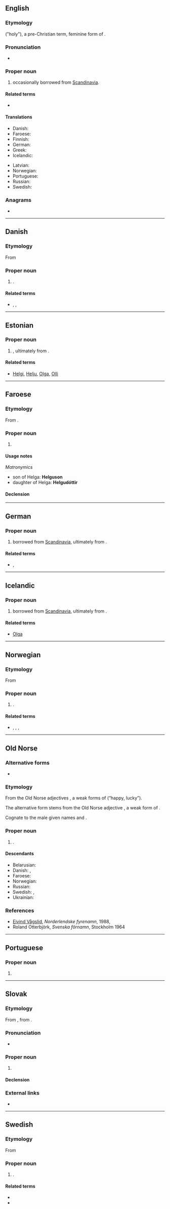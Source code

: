 {{also|helga}}
==English==
{{wikipedia|lang=en}}

===Etymology===
{{etyl|non|en}} {{m|non|Helga}} ("holy"), a pre-Christian term, feminine form of {{m|non|Helgi}}.

===Pronunciation===
* {{IPA|/ˈhɛlɡə/|lang=en}}

===Proper noun===
{{en-proper noun}}

# {{given name|female|from=Germanic languages}} occasionally borrowed from [[Scandinavia]].

====Related terms====
* {{l|en|Olga}}

====Translations====
{{trans-top|female given name}}
* Danish: {{t|da|Helga}}
* Faroese: {{t|fo|Helga|f}}
* Finnish: {{t+|fi|Helka}}
* German: {{t+|de|Helga}}
* Greek: {{t+|el|Όλγα|f}}
* Icelandic: {{t+|is|Helga|f}}
{{trans-mid}}
* Latvian: {{t|lv|Elga|f}}
* Norwegian: {{t+|no|Helga}}
* Portuguese: {{t|pt|Helga|f}}
* Russian: {{t+|ru|О́льга|f}}
* Swedish: {{t+|sv|Helga}}
{{trans-bottom}}

===Anagrams===
* {{anagrams|en|Hagle}}

----

==Danish==

===Etymology===
From {{etyl|non|da}} {{m|non|Helga}}

===Proper noun===
{{head|da|proper noun}}

# {{given name|female|lang=da}}.

====Related terms====
* {{l|da|Helge}}, {{l|da|Helle}}, {{l|da|Olga}}

----

==Estonian==

===Proper noun===
{{head|et|proper noun}}

# {{given name|female|lang=et}}, ultimately from {{etyl|non|et}} {{m|non|Helga}}.

====Related terms====
* [[Helgi]], [[Helju]], [[Olga]], [[Olli]]

----

==Faroese==

===Etymology===
From {{inh|fo|non|Helga}}.

===Proper noun===
{{head|fo|proper noun|g=f}}

# {{given name|female|lang=fo}}

====Usage notes====
''Matronymics''
* son of Helga: '''Helguson'''
* daughter of Helga: '''Helgudóttir'''

====Declension====
{{fo-decl-proper-noun-s-indef|Helga|Helgu|Helgu|Helgu}}

----

==German==

===Proper noun===
{{head|de|proper noun}}

# {{given name|female|lang=de}} borrowed from [[Scandinavia]], ultimately from {{etyl|non|de}} {{m|non|Helga}}.

====Related terms====
* {{l|de|Helge}}, {{l|de|Olga}}

----

==Icelandic==
{{wikipedia|lang=is}}

===Proper noun===
{{head|is|proper noun}}

# {{given name|female|lang=is}} borrowed from [[Scandinavia]], ultimately from {{etyl|non|is}} {{m|non|Helga}}.

====Related terms====
* [[Olga]]

----

==Norwegian==
{{wikipedia|Helga (navn)|lang=nb}}
{{wikipedia|lang=nn}}

===Etymology===
From {{etyl|non|no}} {{m|non|Helga}}

===Proper noun===
{{head|no|proper noun}}

# {{given name|female|lang=no}}.

====Related terms====
* {{l|no|Hege}}, {{l|no|Helge}}, {{l|no|Helle}}, {{l|no|Olga}}

----

==Old Norse==

===Alternative forms===
* {{l|non|Hǫlga}}

===Etymology===
From the Old Norse adjectives {{m|non|helga}}, a weak forms of {{m|non|*heiligr}} (“happy, lucky”).

The alternative form {{m|non|Hǫlga}} stems from the Old Norse adjective {{m|non|hǫlga}}, a weak form of {{m|non|*heilugr}}.

Cognate to the male given names {{m|non|Helgi}} and {{m|non|Hǫlgi}}.

===Proper noun===
{{non-proper noun|f}}

# {{given name|female|lang=non}}.

====Descendants====
* Belarusian: {{l|be|Во́льга}}
* Danish: {{l|da|Helga}}, {{l|da|Helle}}
* Faroese: {{l|fo|Helga}}
* Norwegian: {{l|no|Helga}}
* Russian: {{l|ru|О́льга}}
* Swedish: {{l|sv|Helga}}, {{l|sv|Hella}}
* Ukrainian: {{l|uk|О́льга}}

===References===
* [[w:nn:Eivind Vågslid|Eivind Vågslid]], ''Norderlendske fyrenamn'', 1988, {{ISBN|82-991668-0-2}}
* Roland Otterbjörk, ''Svenska förnamn'', Stockholm 1964

----

==Portuguese==

===Proper noun===
{{pt-proper noun|f}}

# {{given name|female|eq=Helga|lang=pt}}

----

==Slovak==
{{wikipedia|lang=sk}}

===Etymology===
From {{der|sk|sv|Helga}}, from {{der|sk|non|Helga}}.

===Pronunciation===
* {{IPA|/ˈɦɛɫɡa/|lang=sk}}

===Proper noun===
{{sk-proper noun|g=f|gen=Helgy|pl=Helgy|decl=žena}}

# {{given name|female|lang=sk}}

====Declension====
{{sk-decl-noun|Helga|Helgy|Helge|Helgu|Helge|Helgou|Helgy|Helg|Helgám|Helgy|Helgách|Helgami}}

===External links===
* {{R:SDK}}

----

==Swedish==
{{wikipedia|lang=sv}}

===Etymology===
From {{etyl|non|sv}} {{m|non|Helga}}

===Proper noun===
{{head|sv|proper noun}}

# {{given name|female|lang=sv}}.

====Related terms====
* {{l|sv|Helge}}
* {{l|sv|Olga}}